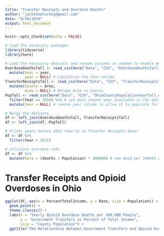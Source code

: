 ```yaml
---
title: "Transfer Receipts and Overdose Deaths"
author: "jacksonmluckey@gmail.com"
date: "9/20/2019"
output: html_document
---
```


```r
knitr::opts_chunk$set(echo = FALSE)

# Load the necessary packages
library(tidyverse)
library(here)

# Load the necessary datasets and rename columns as needed to enable merging them
OverdoseDeathsTall <- read_csv(here("Data", "CSV", "OverdoseDeathsTall.csv")) %>%
  mutate(Year = year,
         year = NULL) # Capitalize the Year column
TransferReceiptsTall <- read_csv(here("Data", "CSV", "TransferReceiptsTall.csv")) %>%
  mutate(County = Area,
         Area = NULL) # Rename Area to County
PopTall <- read_csv(here("Data", "CSV", "OhioCountyPopulationYearTall.csv")) %>%
  filter(Year == 2010) %>% # use most recent year available in the data
  mutate(Year = NULL) # remove year column to allow it to populate for all years

# Merge the datasets
df <- left_join(OverdoseDeathsTall, TransferReceiptsTall)
df <- left_join(df, PopTall)

# Filter years before 2012 (due to no Transfer Receipts data)
df <- df %>%
  filter(Year > 2011)

# Calculate overdose rate
df <- df %>%
  mutate(Rate = (deaths / Population) * 100000) # num dead per 100000 pop per year
```

# Transfer Receipts and Opioid Overdoses in Ohio

```r
ggplot(df, aes(x = PercentTotalIncome, y = Rate, size = Population)) +
  geom_point() +
  theme_classic() +
  labs(x = "Yearly Opioid Overdose Deaths per 100,000 People",
       y = "Government Transfers as Percent of Total Income",
       size = "County Population") +
  ggtitle("The Relationship Between Government Transfers and Opioid Overdoses")
```
